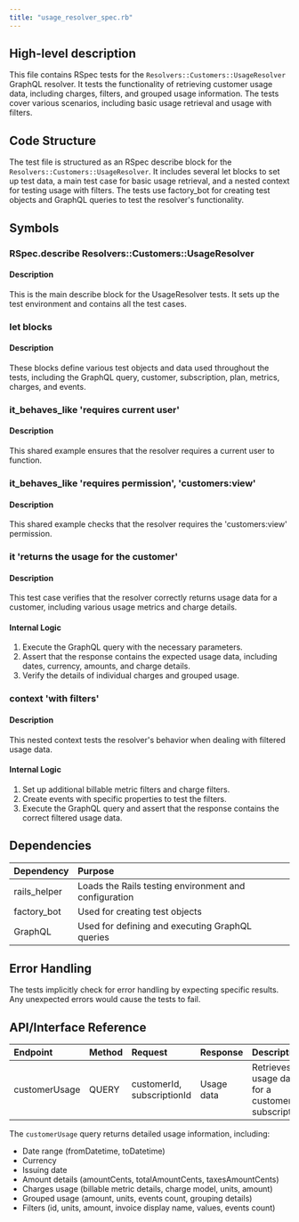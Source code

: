```yaml
---
title: "usage_resolver_spec.rb"
---
```


## High-level description
This file contains RSpec tests for the `Resolvers::Customers::UsageResolver` GraphQL resolver. It tests the functionality of retrieving customer usage data, including charges, filters, and grouped usage information. The tests cover various scenarios, including basic usage retrieval and usage with filters.

## Code Structure
The test file is structured as an RSpec describe block for the `Resolvers::Customers::UsageResolver`. It includes several let blocks to set up test data, a main test case for basic usage retrieval, and a nested context for testing usage with filters. The tests use factory_bot for creating test objects and GraphQL queries to test the resolver's functionality.

## Symbols

### RSpec.describe Resolvers::Customers::UsageResolver
#### Description
This is the main describe block for the UsageResolver tests. It sets up the test environment and contains all the test cases.

### let blocks
#### Description
These blocks define various test objects and data used throughout the tests, including the GraphQL query, customer, subscription, plan, metrics, charges, and events.

### it_behaves_like 'requires current user'
#### Description
This shared example ensures that the resolver requires a current user to function.

### it_behaves_like 'requires permission', 'customers:view'
#### Description
This shared example checks that the resolver requires the 'customers:view' permission.

### it 'returns the usage for the customer'
#### Description
This test case verifies that the resolver correctly returns usage data for a customer, including various usage metrics and charge details.

#### Internal Logic
1. Execute the GraphQL query with the necessary parameters.
2. Assert that the response contains the expected usage data, including dates, currency, amounts, and charge details.
3. Verify the details of individual charges and grouped usage.

### context 'with filters'
#### Description
This nested context tests the resolver's behavior when dealing with filtered usage data.

#### Internal Logic
1. Set up additional billable metric filters and charge filters.
2. Create events with specific properties to test the filters.
3. Execute the GraphQL query and assert that the response contains the correct filtered usage data.

## Dependencies
| Dependency | Purpose |
|:-----------|:--------|
| rails_helper | Loads the Rails testing environment and configuration |
| factory_bot | Used for creating test objects |
| GraphQL | Used for defining and executing GraphQL queries |

## Error Handling
The tests implicitly check for error handling by expecting specific results. Any unexpected errors would cause the tests to fail.

## API/Interface Reference
| Endpoint | Method | Request | Response | Description |
|:---------|:-------|:--------|:---------|:------------|
| customerUsage | QUERY | customerId, subscriptionId | Usage data | Retrieves usage data for a customer's subscription |

The `customerUsage` query returns detailed usage information, including:
- Date range (fromDatetime, toDatetime)
- Currency
- Issuing date
- Amount details (amountCents, totalAmountCents, taxesAmountCents)
- Charges usage (billable metric details, charge model, units, amount)
- Grouped usage (amount, units, events count, grouping details)
- Filters (id, units, amount, invoice display name, values, events count)